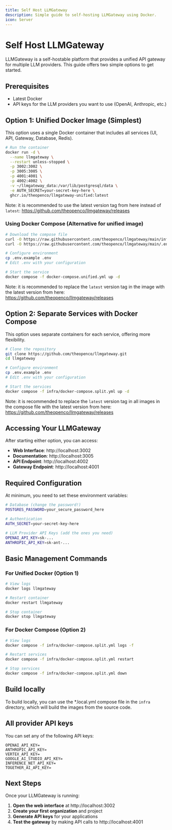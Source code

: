 ```yaml
---
title: Self Host LLMGateway
description: Simple guide to self-hosting LLMGateway using Docker.
icon: Server
---
```


# Self Host LLMGateway

LLMGateway is a self-hostable platform that provides a unified API gateway for multiple LLM providers. This guide offers two simple options to get started.

## Prerequisites

- Latest Docker
- API keys for the LLM providers you want to use (OpenAI, Anthropic, etc.)

## Option 1: Unified Docker Image (Simplest)

This option uses a single Docker container that includes all services (UI, API, Gateway, Database, Redis).

```bash
# Run the container
docker run -d \
  --name llmgateway \
  --restart unless-stopped \
  -p 3002:3002 \
  -p 3005:3005 \
  -p 4001:4001 \
  -p 4002:4002 \
  -v ~/llmgateway_data:/var/lib/postgresql/data \
  -e AUTH_SECRET=your-secret-key-here \
  ghcr.io/theopenco/llmgateway-unified:latest
```

Note: it is recommended to use the latest version tag from here instead of `latest`: https://github.com/theopenco/llmgateway/releases

### Using Docker Compose (Alternative for unified image)

```bash
# Download the compose file
curl -O https://raw.githubusercontent.com/theopenco/llmgateway/main/infra/docker-compose.unified.yml
curl -O https://raw.githubusercontent.com/theopenco/llmgateway/main/.env.example

# Configure environment
cp .env.example .env
# Edit .env with your configuration

# Start the service
docker compose -f docker-compose.unified.yml up -d
```

Note: it is recommended to replace the `latest` version tag in the image with the latest version from here: https://github.com/theopenco/llmgateway/releases

## Option 2: Separate Services with Docker Compose

This option uses separate containers for each service, offering more flexibility.

```bash
# Clone the repository
git clone https://github.com/theopenco/llmgateway.git
cd llmgateway

# Configure environment
cp .env.example .env
# Edit .env with your configuration

# Start the services
docker compose -f infra/docker-compose.split.yml up -d
```

Note: it is recommended to replace the `latest` version tag in all images in the compose file with the latest version from here: https://github.com/theopenco/llmgateway/releases

## Accessing Your LLMGateway

After starting either option, you can access:

- **Web Interface**: http://localhost:3002
- **Documentation**: http://localhost:3005
- **API Endpoint**: http://localhost:4002
- **Gateway Endpoint**: http://localhost:4001

## Required Configuration

At minimum, you need to set these environment variables:

```bash
# Database (change the password!)
POSTGRES_PASSWORD=your_secure_password_here

# Authentication
AUTH_SECRET=your-secret-key-here

# LLM Provider API Keys (add the ones you need)
OPENAI_API_KEY=sk-...
ANTHROPIC_API_KEY=sk-ant-...
```

## Basic Management Commands

### For Unified Docker (Option 1)

```bash
# View logs
docker logs llmgateway

# Restart container
docker restart llmgateway

# Stop container
docker stop llmgateway
```

### For Docker Compose (Option 2)

```bash
# View logs
docker compose -f infra/docker-compose.split.yml logs -f

# Restart services
docker compose -f infra/docker-compose.split.yml restart

# Stop services
docker compose -f infra/docker-compose.split.yml down
```

## Build locally

To build locally, you can use the \*.local.yml compose file in the `infra` directory, which will build the images from the source code.

## All provider API keys

You can set any of the following API keys:

```text
OPENAI_API_KEY=
ANTHROPIC_API_KEY=
VERTEX_API_KEY=
GOOGLE_AI_STUDIO_API_KEY=
INFERENCE_NET_API_KEY=
TOGETHER_AI_API_KEY=
```

## Next Steps

Once your LLMGateway is running:

1. **Open the web interface** at http://localhost:3002
2. **Create your first organization** and project
3. **Generate API keys** for your applications
4. **Test the gateway** by making API calls to http://localhost:4001
